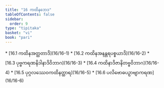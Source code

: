 ```yaml
---
title: "16 ကထိနဘေဒ"
tableOfContents: false
sidebar:
  order: 9
type: "tipitaka"
basket: "vi"
book: "pari"
---
```



<DynamicBreadcrumb />



<TableOfContents book="pari" section="16">
* [16.1 ကထိနအတ္ထတာဒိ](16/16-1)
* [16.2 ကထိနအနန္တရပစ္စယာဒိ](16/16-2)
* [16.3 ပုဗ္ဗကရဏနိဒါနာဒိဝိဘာဂ](16/16-3)
* [16.4 ကထိနာဒိဇာနိတဗ္ဗဝိဘာဂ](16/16-4)
* [16.5 ပုဂ္ဂလဿေဝကထိနတ္ထာရ](16/16-5)
* [16.6 ပလိဗောဓပဉှာဗျာကရဏ](16/16-6)
</TableOfContents>